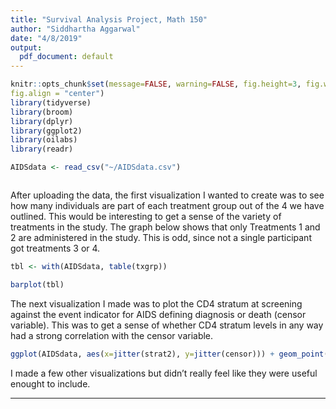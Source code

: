```yaml
---
title: "Survival Analysis Project, Math 150"
author: "Siddhartha Aggarwal"
date: "4/8/2019"
output:
  pdf_document: default
---
```


```r
knitr::opts_chunk$set(message=FALSE, warning=FALSE, fig.height=3, fig.width=5,
fig.align = "center")
library(tidyverse)
library(broom)
library(dplyr)
library(ggplot2)
library(oilabs)
library(readr)

AIDSdata <- read_csv("~/AIDSdata.csv")



```


After uploading the data, the first visualization I wanted to create was to see how many individuals are part of each treatment group out of the 4 we have outlined. This would be interesting to get a sense of the variety of treatments in the study. The graph below shows that only Treatments 1 and 2 are administered in the study. This is odd, since not a single participant got treatments 3 or 4.

```r
tbl <- with(AIDSdata, table(txgrp))

barplot(tbl)


```



The next visualization I made was to plot the CD4 stratum at screening against the event indicator for AIDS defining diagnosis or death (censor variable). This was to get a sense of whether CD4 stratum levels in any way had a strong correlation with the censor variable.


```r

ggplot(AIDSdata, aes(x=jitter(strat2), y=jitter(censor))) + geom_point()

```


I made a few other visualizations but didn't really feel like they were useful enought to include. 


* * *














